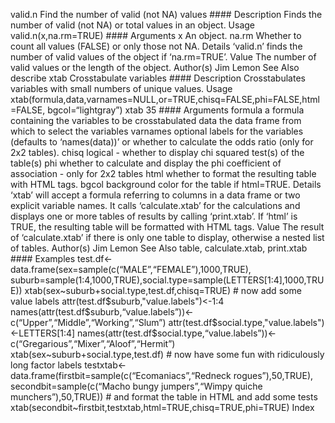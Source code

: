 
valid.n Find the number of valid (not NA) values
#### Description
Finds the number of valid (not NA) or total values in an object.
Usage
valid.n(x,na.rm=TRUE)
#### Arguments 
x An object.
na.rm Whether to count all values (FALSE) or only those not NA.
Details
‘valid.n’ finds the number of valid values of the object if ‘na.rm=TRUE’.
Value
The number of valid values or the length of the object.
Author(s)
Jim Lemon
See Also
describe
xtab Crosstabulate variables
#### Description
Crosstabulates variables with small numbers of unique values.
Usage
xtab(formula,data,varnames=NULL,or=TRUE,chisq=FALSE,phi=FALSE,html=FALSE,
bgcol="lightgray")
xtab 35
#### Arguments 
formula a formula containing the variables to be crosstabulated
data the data frame from which to select the variables
varnames optional labels for the variables (defaults to ‘names(data))’
or whether to calculate the odds ratio (only for 2x2 tables).
chisq logical - whether to display chi squared test(s) of the table(s)
phi whether to calculate and display the phi coefficient of association - only for 2x2
tables
html whether to format the resulting table with HTML tags.
bgcol background color for the table if html=TRUE.
Details
‘xtab’ will accept a formula referring to columns in a data frame or two explicit variable names. It
calls ‘calculate.xtab’ for the calculations and displays one or more tables of results by calling
‘print.xtab’. If ‘html’ is TRUE, the resulting table will be formatted with HTML tags.
Value
The result of ‘calculate.xtab’ if there is only one table to display, otherwise a nested list of tables.
Author(s)
Jim Lemon
See Also
table, calculate.xtab, print.xtab
#### Examples 
test.df<-data.frame(sex=sample(c("MALE","FEMALE"),1000,TRUE),
suburb=sample(1:4,1000,TRUE),social.type=sample(LETTERS[1:4],1000,TRUE))
xtab(sex~suburb+social.type,test.df,chisq=TRUE)
# now add some value labels
attr(test.df$suburb,"value.labels")<-1:4
names(attr(test.df$suburb,"value.labels"))<-
c("Upper","Middle","Working","Slum")
attr(test.df$social.type,"value.labels")<-LETTERS[1:4]
names(attr(test.df$social.type,"value.labels"))<-
c("Gregarious","Mixer","Aloof","Hermit")
xtab(sex~suburb+social.type,test.df)
# now have some fun with ridiculously long factor labels
testxtab<-data.frame(firstbit=sample(c("Ecomaniacs","Redneck rogues"),50,TRUE),
secondbit=sample(c("Macho bungy jumpers","Wimpy quiche munchers"),50,TRUE))
# and format the table in HTML and add some tests
xtab(secondbit~firstbit,testxtab,html=TRUE,chisq=TRUE,phi=TRUE)
Index
